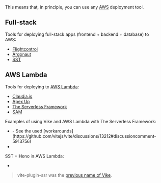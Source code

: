 
<JustAMiddlewareLink /> This means that, in principle, you can use any [AWS](https://aws.amazon.com) deployment tool.

## Full-stack

Tools for deploying full-stack apps (frontend + backend + database) to AWS:
 - [Flightcontrol](https://www.flightcontrol.dev?ref=vike)
 - [Argonaut](https://www.argonaut.dev)
 - [SST](https://sst.dev/)

## AWS Lambda

Tools for deploying to [AWS Lambda](https://aws.amazon.com/lambda/):
- [Claudia.js](https://claudiajs.com/)
- [Apex Up](https://github.com/apex/up)
- [The Serverless Framework](https://www.serverless.com/)
- [SAM](https://aws.amazon.com/serverless/sam/)

Examples of using Vike and AWS Lambda with The Serverless Framework:
 - <Example timestamp="2023.05" repo="Strydom/vite-production-serverless-build" />
   - See the used [workarounds](https://github.com/vitejs/vite/discussions/13212#discussioncomment-5913756)
 - <Example timestamp="2021.11" repo="jamesladd/aws-vite-ssr" />

SST + Hono in AWS Lambda:
 - <Example timestamp="2025.03" repo="https://github.com/sbaidon/rent-vs-buy" />

> vite-plugin-ssr was the [previous name of Vike](https://vite-plugin-ssr.com/vike).
